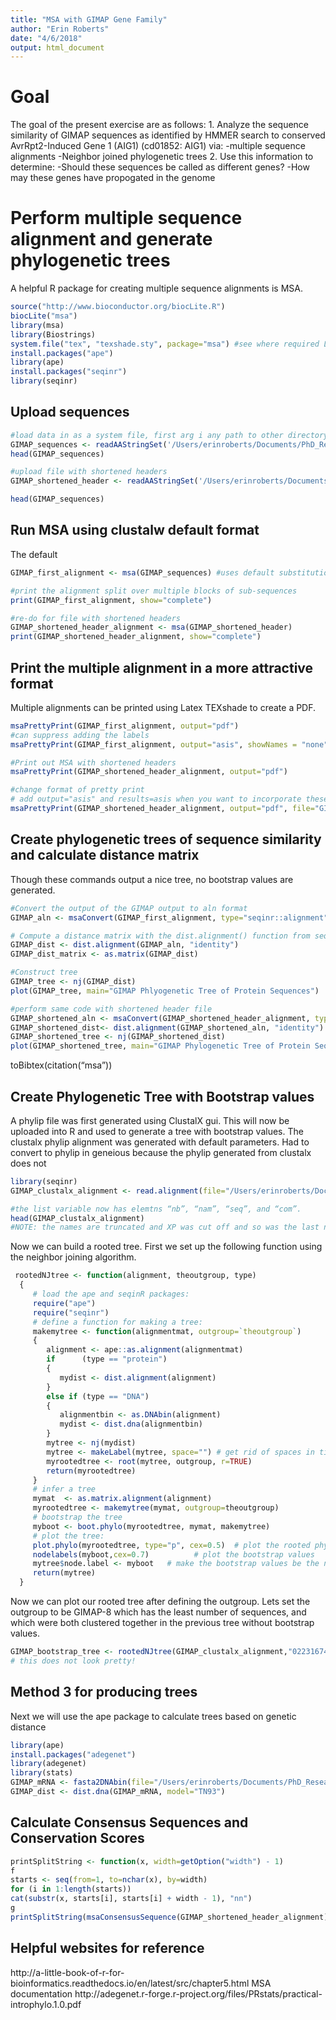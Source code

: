 ```yaml
---
title: "MSA with GIMAP Gene Family"
author: "Erin Roberts"
date: "4/6/2018"
output: html_document
---
```


# Goal
The goal of the present exercise are as follows:
1. Analyze the sequence similarity of GIMAP sequences as identified by HMMER search
to conserved AvrRpt2-Induced Gene 1 (AIG1) (cd01852: AIG1) via: 
  -multiple sequence alignments
  -Neighbor joined phylogenetic trees
2. Use this information to determine:
  -Should these sequences be called as different genes?
  -How may these genes have propogated in the genome


# Perform multiple sequence alignment and generate phylogenetic trees

A helpful R package for creating multiple sequence alignments is MSA. 
```r
source("http://www.bioconductor.org/biocLite.R")
biocLite("msa")
library(msa)
library(Biostrings)
system.file("tex", "texshade.sty", package="msa") #see where required LATEX file is located
install.packages("ape")
library(ape)
install.packages("seqinr")
library(seqinr)
```

## Upload sequences

```r
#load data in as a system file, first arg i any path to other directory, 2nd arg is file name, 3rd is the package
GIMAP_sequences <- readAAStringSet('/Users/erinroberts/Documents/PhD_Research/GOMEZCHIARRI2_FILES_DAILYNOTES/DAILYNOTES_DATA/apoptosis_data_pipeline/Cvir_apoptosis_manual_annotation/GIMAP/GIMAP_from_Cvir_GFF.fasta') 
head(GIMAP_sequences)

#upload file with shortened headers
GIMAP_shortened_header <- readAAStringSet('/Users/erinroberts/Documents/PhD_Research/GOMEZCHIARRI2_FILES_DAILYNOTES/DAILYNOTES_DATA/apoptosis_data_pipeline/Cvir_apoptosis_manual_annotation/GIMAP/GIMAP_from_Cvir_GFF_shortened_header.fasta')

head(GIMAP_sequences)
```

## Run MSA using clustalw default format 

The default 
```r
GIMAP_first_alignment <- msa(GIMAP_sequences) #uses default substitution matrix

#print the alignment split over multiple blocks of sub-sequences
print(GIMAP_first_alignment, show="complete")

#re-do for file with shortened headers
GIMAP_shortened_header_alignment <- msa(GIMAP_shortened_header)
print(GIMAP_shortened_header_alignment, show="complete")

```

## Print the multiple alignment in a more attractive format

Multiple alignments can be printed using Latex TEXshade to create a PDF. 

``` r
msaPrettyPrint(GIMAP_first_alignment, output="pdf")
#can suppress adding the labels
msaPrettyPrint(GIMAP_first_alignment, output="asis", showNames = "none", showLogo="none", askForOverwrite = FALSE)

#Print out MSA with shortened headers
msaPrettyPrint(GIMAP_shortened_header_alignment, output="pdf")

#change format of pretty print
# add output="asis" and results=asis when you want to incorporate these alignments into knitted document 
msaPrettyPrint(GIMAP_shortened_header_alignment, output="pdf", file="GIMAP_shortened_header_alignment2.pdf", showConsensus = "top", consensusColors = "ColdHot", showLogo = "bottom")
```


## Create phylogenetic trees of sequence similarity and calculate distance matrix

Though these commands output a nice tree, no bootstrap values are generated.  

```r
#Convert the output of the GIMAP output to aln format
GIMAP_aln <- msaConvert(GIMAP_first_alignment, type="seqinr::alignment")

# Compute a distance matrix with the dist.alignment() function from seqinr.
GIMAP_dist <- dist.alignment(GIMAP_aln, "identity")
GIMAP_dist_matrix <- as.matrix(GIMAP_dist)

#Construct tree
GIMAP_tree <- nj(GIMAP_dist)
plot(GIMAP_tree, main="GIMAP Phlyogenetic Tree of Protein Sequences")

#perform same code with shortened header file
GIMAP_shortened_aln <- msaConvert(GIMAP_shortened_header_alignment, type="seqinr::alignment")
GIMAP_shortened_dist<- dist.alignment(GIMAP_shortened_aln, "identity")
GIMAP_shortened_tree <- nj(GIMAP_shortened_dist)
plot(GIMAP_shortened_tree, main="GIMAP Phylogenetic Tree of Protein Sequences", cex=0.5)
```
toBibtex(citation("msa"))


## Create Phylogenetic Tree with Bootstrap values 

A phylip file was first generated using ClustalX gui. This will now be uploaded into R and used to generate a tree with bootstrap values. The clustalx phylip alignment was generated with default parameters. Had to convert to phylip in geneious because the phylip generated from clustalx  does not 

```r
library(seqinr)
GIMAP_clustalx_alignment <- read.alignment(file="/Users/erinroberts/Documents/PhD_Research/GOMEZCHIARRI2_FILES_DAILYNOTES/DAILYNOTES_DATA/apoptosis_data_pipeline/Cvir_apoptosis_manual_annotation/GIMAP/GIMAP_from_Cvir_GFF_shortest_header.phy", format="phylip") 

#the list variable now has elemtns “nb”, “nam”, “seq”, and “com”.
head(GIMAP_clustalx_alignment)
#NOTE: the names are truncated and XP was cut off and so was the last number (all wew .1 so it doesnt matter) 
```

Now we can build a rooted tree. First we set up the following function using the neighbor joining algorithm. 

```r
 rootedNJtree <- function(alignment, theoutgroup, type)
  {
     # load the ape and seqinR packages:
     require("ape")
     require("seqinr")
     # define a function for making a tree:
     makemytree <- function(alignmentmat, outgroup=`theoutgroup`)
     {
        alignment <- ape::as.alignment(alignmentmat)
        if      (type == "protein")
        {
           mydist <- dist.alignment(alignment)
        }
        else if (type == "DNA")
        {
           alignmentbin <- as.DNAbin(alignment)
           mydist <- dist.dna(alignmentbin)
        }
        mytree <- nj(mydist)
        mytree <- makeLabel(mytree, space="") # get rid of spaces in tip names.
        myrootedtree <- root(mytree, outgroup, r=TRUE)
        return(myrootedtree)
     }
     # infer a tree
     mymat  <- as.matrix.alignment(alignment)
     myrootedtree <- makemytree(mymat, outgroup=theoutgroup)
     # bootstrap the tree
     myboot <- boot.phylo(myrootedtree, mymat, makemytree)
     # plot the tree:
     plot.phylo(myrootedtree, type="p", cex=0.5)  # plot the rooted phylogenetic tree
     nodelabels(myboot,cex=0.7)          # plot the bootstrap values
     mytree$node.label <- myboot   # make the bootstrap values be the node labels
     return(mytree)
  }
```

Now we can plot our rooted tree after defining the outgroup. Lets set the outgroup to be GIMAP-8 which has the least number of sequences, and which were both clustered together in the previous tree without bootstrap values. 
```r
GIMAP_bootstrap_tree <- rootedNJtree(GIMAP_clustalx_alignment,"022316749.", type="protein")
# this does not look pretty!
```

## Method 3 for producing trees 
Next we will use the ape package to calculate trees based on genetic distance

```r
library(ape)
install.packages("adegenet")
library(adegenet)
library(stats)
GIMAP_mRNA <- fasta2DNAbin(file="/Users/erinroberts/Documents/PhD_Research/GOMEZCHIARRI2_FILES_DAILYNOTES/DAILYNOTES_DATA/apoptosis_data_pipeline/Cvir_apoptosis_manual_annotation/GIMAP/GIMAP_from_Cvir_GFF_shortest_header.fasta", chunks=10)
GIMAP_dist <- dist.dna(GIMAP_mRNA, model="TN93")
```

## Calculate Consensus Sequences and Conservation Scores

```r
printSplitString <- function(x, width=getOption("width") - 1)
f
starts <- seq(from=1, to=nchar(x), by=width)
for (i in 1:length(starts))
cat(substr(x, starts[i], starts[i] + width - 1), "nn")
g
printSplitString(msaConsensusSequence(GIMAP_shortened_header_alignment))
```


## Helpful websites for reference
http://a-little-book-of-r-for-bioinformatics.readthedocs.io/en/latest/src/chapter5.html
MSA documentation 
http://adegenet.r-forge.r-project.org/files/PRstats/practical-introphylo.1.0.pdf